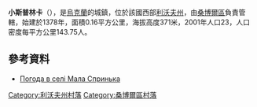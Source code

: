 {{coord|49|23|51|N|23|10|26|E|scale:100000|display=title}}

'''小斯普林卡'''（{{lang-uk|Мала Спринька}}），是[[烏克蘭|烏克蘭]]的城鎮，位於該國西部[[利沃夫州|利沃夫州]]，由[[桑博爾區|桑博爾區]]負責管轄，始建於1378年，面積0.16平方公里，海拔高度371米，2001年人口23，人口密度每平方公里143.75人。

==參考資料==
* [http://weather.in.ua/ua/l'vovskaja/14590 Погода в селі Мала Спринька]{{Wayback|url=http://weather.in.ua/ua/l%27vovskaja/14590 |date=20111221101549 }}

[[Category:利沃夫州村落|Category:利沃夫州村落]]
[[Category:桑博爾區村落|Category:桑博爾區村落]]


{{Lviv-geo-stub}}